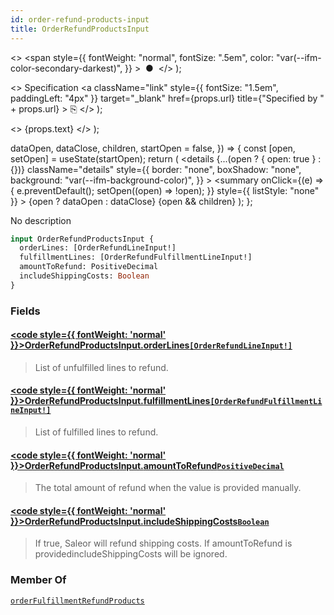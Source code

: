 ```yaml
---
id: order-refund-products-input
title: OrderRefundProductsInput
---
```


  <>
    <span
      style={{
        fontWeight: "normal",
        fontSize: ".5em",
        color: "var(--ifm-color-secondary-darkest)",
      }}
    >
      &nbsp;●&nbsp;
    </span>
  </>
);

  <>
    Specification
    <a
      className="link"
      style={{ fontSize: "1.5em", paddingLeft: "4px" }}
      target="\_blank"
      href={props.url}
      title={"Specified by " + props.url}
    >
      ⎘
    </a>
  </>
);

  <>
    <span className={props.class}>{props.text}</span>
  </>
);


  dataOpen,
  dataClose,
  children,
  startOpen = false,
}) => {
  const [open, setOpen] = useState(startOpen);
  return (
    <details
      {...(open ? { open: true } : {})}
      className="details"
      style={{
        border: "none",
        boxShadow: "none",
        background: "var(--ifm-background-color)",
      }}
    >
      <summary
        onClick={(e) => {
          e.preventDefault();
          setOpen((open) => !open);
        }}
        style={{ listStyle: "none" }}
      >
        {open ? dataOpen : dataClose}
      </summary>
      {open && children}
    </details>
  );
};

No description

```graphql
input OrderRefundProductsInput {
  orderLines: [OrderRefundLineInput!]
  fulfillmentLines: [OrderRefundFulfillmentLineInput!]
  amountToRefund: PositiveDecimal
  includeShippingCosts: Boolean
}
```

### Fields

#### [<code style={{ fontWeight: 'normal' }}>OrderRefundProductsInput.<b>orderLines</b></code>](#)<Bullet />[`[OrderRefundLineInput!]`](../../../api-reference/orders/inputs/order-refund-line-input) <Badge class="badge badge--secondary" text="list"/> <Badge class="badge badge--secondary" text="input"/> <Badge class="badge badge--secondary" text="orders"/>

> List of unfulfilled lines to refund.

#### [<code style={{ fontWeight: 'normal' }}>OrderRefundProductsInput.<b>fulfillmentLines</b></code>](#)<Bullet />[`[OrderRefundFulfillmentLineInput!]`](../../../api-reference/orders/inputs/order-refund-fulfillment-line-input) <Badge class="badge badge--secondary" text="list"/> <Badge class="badge badge--secondary" text="input"/> <Badge class="badge badge--secondary" text="orders"/>

> List of fulfilled lines to refund.

#### [<code style={{ fontWeight: 'normal' }}>OrderRefundProductsInput.<b>amountToRefund</b></code>](#)<Bullet />[`PositiveDecimal`](../../../api-reference/miscellaneous/scalars/positive-decimal) <Badge class="badge badge--secondary" text="scalar"/> <Badge class="badge badge--secondary" text="miscellaneous"/>

> The total amount of refund when the value is provided manually.

#### [<code style={{ fontWeight: 'normal' }}>OrderRefundProductsInput.<b>includeShippingCosts</b></code>](#)<Bullet />[`Boolean`](../../../api-reference/miscellaneous/scalars/boolean) <Badge class="badge badge--secondary" text="scalar"/> <Badge class="badge badge--secondary" text="miscellaneous"/>

> If true, Saleor will refund shipping costs. If amountToRefund is providedincludeShippingCosts will be ignored.

### Member Of

[`orderFulfillmentRefundProducts`](../../../api-reference/orders/mutations/order-fulfillment-refund-products) <Badge class="badge badge--secondary" text="mutation"/>
